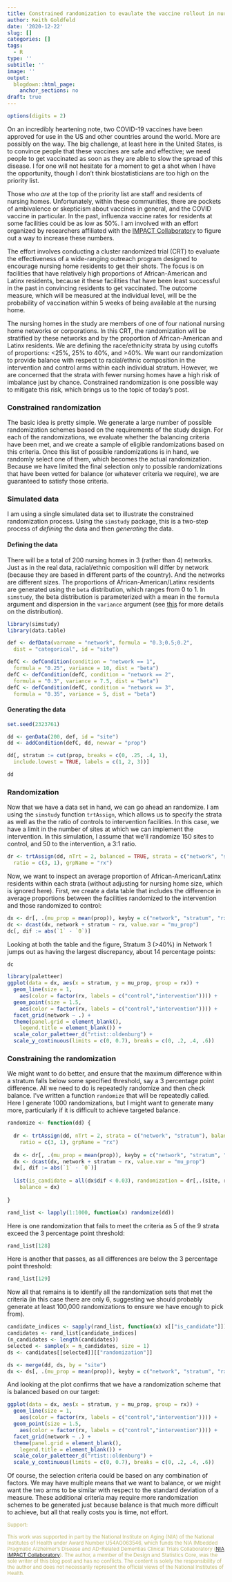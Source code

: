 ```yaml
---
title: Constrained randomization to evaulate the vaccine rollout in nursing homes
author: Keith Goldfeld
date: '2020-12-22'
slug: []
categories: []
tags:
  - R
type: ''
subtitle: ''
image: ''
output:
  blogdown::html_page:
    anchor_sections: no
draft: true
---
```


```r
options(digits = 2)
```

On an incredibly heartening note, two COVID-19 vaccines have been approved for use in the US and other countries around the world. More are possibly on the way. The big challenge, at least here in the United States, is to convince people that these vaccines are safe and effective; we need people to get vaccinated as soon as they are able to slow the spread of this disease. I for one will not hesitate for a moment to get a shot when I have the opportunity, though I don't think biostatisticians are too high on the priority list.

Those who *are* at the top of the priority list are staff and residents of nursing homes. Unfortunately, within these communities, there are pockets of ambivalence or skepticism about vaccines in general, and the COVID vaccine in particular. In the past, influenza vaccine rates for residents at some facilities could be as low as 50%. I am involved with an effort organized by researchers affiliated with the [IMPACT Collaboratory](https://impactcollaboratory.org/){target="_blank"} to figure out a way to increase these numbers. 

The effort involves conducting a cluster randomized trial (CRT) to evaluate the effectiveness of a wide-ranging outreach program designed to encourage nursing home residents to get their shots. The focus is on facilities that have relatively high proportions of African-American and Latinx residents, because it these facilities that have been least successful in the past in convincing residents to get vaccinated. The outcome measure, which will be measured at the individual level, will be the probability of vaccination within 5 weeks of being available at the nursing home.

The nursing homes in the study are members of one of four national nursing home networks or corporations. In this CRT, the randomization will be stratified by these networks and by the proportion of African-American and Latinx residents. We are defining the race/ethnicity strata by using cutoffs of proportions: <25%, 25% to 40%, and >40%. We want our randomization to provide balance with respect to racial/ethnic composition in the intervention and control arms within each individual stratum. However, we are concerned that the strata with fewer nursing homes have a high risk of imbalance just by chance. Constrained randomization is one possible way to mitigate this risk, which brings us to the topic of today's post.

### Constrained randomization
 
The basic idea is pretty simple. We generate a large number of possible randomization schemes based on the requirements of the study design. For each of the randomizations, we evaluate whether the balancing criteria have been met, and we create a sample of eligible randomizations based on this criteria. Once this list of possible randomizations is in hand, we randomly select one of them, which becomes the actual randomization. Because we have limited the final selection only to possible randomizations that have been vetted for balance (or whatever criteria we require), we are guaranteed to satisfy those criteria.

### Simulated data

I am using a single simulated data set to illustrate the constrained randomization process. Using the `simstudy` package, this is a two-step process of *defining* the data and then *generating* the data.

#### Defining the data

There will be a total of 200 nursing homes in 3 (rather than 4) networks. Just as in the real data, racial/ethnic composition will differ by network (because they are based in different parts of the country). And the networks are different sizes. The proportions of African-American/Latinx residents are generated using the `beta` distribution, which ranges from 0 to 1. In `simstudy`, the beta distribution is parameterized with a mean in the `formula` argument and dispersion in the `variance` argument (see [this](https://kgoldfeld.github.io/simstudy/articles/simstudy.html){target="_blank"} for more details on the distribution).

```r
library(simstudy)
library(data.table)

def <- defData(varname = "network", formula = "0.3;0.5;0.2", 
  dist = "categorical", id = "site")

defC <- defCondition(condition = "network == 1", 
  formula = "0.25", variance = 10, dist = "beta")
defC <- defCondition(defC, condition = "network == 2", 
  formula = "0.3", variance = 7.5, dist = "beta")
defC <- defCondition(defC, condition = "network == 3", 
  formula = "0.35", variance = 5, dist = "beta")
```

#### Generating the data

```r
set.seed(2323761)

dd <- genData(200, def, id = "site")
dd <- addCondition(defC, dd, newvar = "prop")

dd[, stratum := cut(prop, breaks = c(0, .25, .4, 1), 
  include.lowest = TRUE, labels = c(1, 2, 3))]

dd
```

### Randomization

Now that we have a data set in hand, we can go ahead an randomize. I am using the `simstudy` function `trtAssign`, which allows us to specify the strata as well as the the ratio of controls to intervention facilities. In this case, we have a limit in the number of sites at which we can implement the intervention. In this simulation, I assume that we'll randomize 150 sites to control, and 50 to the intervention, a 3:1 ratio.

```r
dr <- trtAssign(dd, nTrt = 2, balanced = TRUE, strata = c("network", "stratum"), 
  ratio = c(3, 1), grpName = "rx")
```
  
Now, we want to inspect an average proportion of African-American/Latinx residents within each strata (without adjusting for nursing home size, which is ignored here). First, we create a data table that includes the difference in average proportions between the facilities randomized to the intervention and those randomized to control:
  
```r
dx <- dr[, .(mu_prop = mean(prop)), keyby = c("network", "stratum", "rx")]
dc <- dcast(dx, network + stratum ~ rx, value.var = "mu_prop")
dc[, dif := abs(`1` - `0`)]
```

Looking at both the table and the figure, Stratum 3 (>40%) in Network 1 jumps out as having the largest discrepancy, about 14 percentage points:

```r
dc 
```


```r
library(paletteer)
ggplot(data = dx, aes(x = stratum, y = mu_prop, group = rx)) +
  geom_line(size = 1,
    aes(color = factor(rx, labels = c("control","intervention")))) +
  geom_point(size = 1.5, 
    aes(color = factor(rx, labels = c("control","intervention")))) +
  facet_grid(network ~ .) +
  theme(panel.grid = element_blank(),
    legend.title = element_blank()) +
  scale_color_paletteer_d("rtist::oldenburg") +
  scale_y_continuous(limits = c(0, 0.7), breaks = c(0, .2, .4, .6))
```

### Constraining the randomization

We might want to do better, and ensure that the maximum difference within a stratum falls below some specified threshold, say a 3 percentage point difference. All we need to do is repeatedly randomize and then check balance. I've written a function `randomize` that will be repeatedly called. Here I generate 1000 randomizations, but I might want to generate many more, particularly if it is difficult to achieve targeted balance.

```r
randomize <- function(dd) {
  
  dr <- trtAssign(dd, nTrt = 2, strata = c("network", "stratum"), balanced = TRUE,
    ratio = c(3, 1), grpName = "rx")
  
  dx <- dr[, .(mu_prop = mean(prop)), keyby = c("network", "stratum", "rx")]
  dx <- dcast(dx, network + stratum ~ rx, value.var = "mu_prop")
  dx[, dif := abs(`1` - `0`)]
  
  list(is_candidate = all(dx$dif < 0.03), randomization = dr[,.(site, rx)], 
    balance = dx)
  
}

rand_list <- lapply(1:1000, function(x) randomize(dd))
```

Here is one randomization that fails to meet the criteria as 5 of the 9 strata exceed the 3 percentage point threshold:

```r
rand_list[128]
```

Here is another that passes, as all differences are below the 3 percentage point threshold:

```r
rand_list[129]
```

Now all that remains is to identify all the randomization sets that met the criteria (in this case there are only 6, suggesting we should probably generate at least 100,000 randomizations to ensure we have enough to pick from).

```r
candidate_indices <- sapply(rand_list, function(x) x[["is_candidate"]])
candidates <- rand_list[candidate_indices]
(n_candidates <- length(candidates))
selected <- sample(x = n_candidates, size = 1)
ds <- candidates[[selected]][["randomization"]]

ds <- merge(dd, ds, by = "site")
dx <- ds[, .(mu_prop = mean(prop)), keyby = c("network", "stratum", "rx")]
```

And looking at the plot confirms that we have a randomization scheme that is balanced based on our target:

```r
ggplot(data = dx, aes(x = stratum, y = mu_prop, group = rx)) +
  geom_line(size = 1,
    aes(color = factor(rx, labels = c("control","intervention")))) +
  geom_point(size = 1.5, 
    aes(color = factor(rx, labels = c("control","intervention")))) +
  facet_grid(network ~ .) +
  theme(panel.grid = element_blank(),
    legend.title = element_blank()) +
  scale_color_paletteer_d("rtist::oldenburg") +
  scale_y_continuous(limits = c(0, 0.7), breaks = c(0, .2, .4, .6))
```

Of course, the selection criteria could be based on any combination of factors. We may have multiple means that we want to balance, or we might want the two arms to be similar with respect to the standard deviation of a measure. These additional criteria may require more randomization schemes to be generated just because balance is that much more difficult to achieve, but all that really costs you is time, not effort.

<p><small><font color="darkkhaki">
  Support:
  
  This work was supported in part by the National Institute on Aging (NIA) of the National Institutes of Health under Award Number U54AG063546, which funds the NIA IMbedded Pragmatic Alzheimer’s Disease and AD-Related Dementias Clinical Trials Collaboratory ([NIA IMPACT Collaboratory](https://impactcollaboratory.org/)). The author, a member of the Design and Statistics Core, was the sole writer of this blog post and has no conflicts. The content is solely the responsibility of the author and does not necessarily represent the official views of the National Institutes of Health.
</font></small></p>